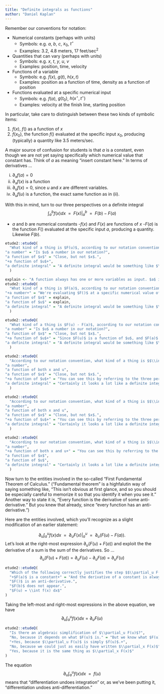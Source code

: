 ```yaml
---
title: "Definite integrals as functions"
author: "Daniel Kaplan"
---
```



Remember our conventions for notation:

- Numerical constants (perhaps with units)
    - Symbols: e.g. $a$, $b$, $c$, $x_0$, $t^{\star}$
    - Examples: 3.2, 4.8 meters, 17 feet/sec$^2$
- Quantities that can vary (perhaps with units)
    - Symbols: e.g. $x$, $t$, $y$, $u$, $v$
    - Examples: position, time, velocity
- Functions of a variable
    - Symbols: e.g. $f(x)$, $g(t)$, $h(x, t)$
    - Examples: position as a function of time, density as a function of position
- Functions evaluated at a specific numerical input
    - Symbols: e.g. $f(a)$, $g(t_0)$, $h(x^{\star}, t^{\star})$
    - Examples: velocity at the finish line, starting position

In particular, take care to distinguish between these two kinds of symbolic items:

1. $f(x)$, $f()$ as a function of $x$
2. $f(x_0)$, the function $f()$ evaluated at the specific input $x_0$, producing (typically) a quantity like 3.5 meters/sec.

A major source of confusion for students is that $a$ is a constant, even though we are not yet saying specifically which numerical value that constant has. Think of $a$ as meaning "insert constant here." In terms of derivatives ...

i. $\partial_x f(a) = 0$
ii. $\partial_x f(x)$ is a function
iii. $\partial_u f(x) = 0$, since $u$ and $x$ are different variables.
iv. $\partial_u f(u)$ is a function, the exact same function as in (ii).

With this in mind, turn to our three perspectives on a definite integral $$\int_a^b f(x) dx \ \ =\ \  \left. F(x) \right|_a^b\ \  =\ \  F(b) - F(a)$$

- $a$ and $b$ are numerical constants
-$f(x)$  and $F(x)$ are functions of $x$
-$F(a)$ is the function $F()$ evaluated at the specific input $a$, producing a quantity. Likewise $F(b)$.

```r
etude2::etudeQ(
  "What kind of a thing is $F(u)$, according to our notation convention?",
"a number" = "Is $u$ a number in our notation?",
"a function of $x$" = "Close, but not $x$.",
"+a function of $u$+",
"a definite integral" = "A definite integral would be something like $\\int_a^b f(x) dx$ or $\\left. F(x) \\right|_a^b$ or $F(b) - F(a)$."
  )
```

```r
explain <- "A function always has one or more variables as input. $a$ is not a variable but a numerical constant."
etude2::etudeQ(
  "What kind of a thing is $F(a)$, according to our notation convention?",
"+a number+" = "We're evaluating $F()$ at a specific numerical value of the input, namely $a$.",
"a function of $x$" = explain,
"a function of $u$" = explain,
"a definite integral" = "A definite integral would be something like $\\int_a^b f(x) dx$ or $\\left. F(x) \\right|_a^b$ or $F(b) - F(a)$."
  )
```

```r
etude2::etudeQ(
  "What kind of a thing is $F(u) - F(a)$, according to our notation convention?",
"a number" = "Is $u$ a number in our notation?",
"a function of $x$" = "Close, but not $x$.",
"+a function of $u$+" = "Since $F(u)$ is a function of $u$, and $F(a)$ is a constant, $F(u) - F(a)$ is a function of $u$ minus a constant, or, in other words, a function of $u$.",
"a definite integral" = "A definite integral would be something like $\\int_a^b f(x) dx$ or $\\left. F(x) \\right|_a^b$ or $F(b) - F(a)$."
  )
```


```r
etude2::etudeQ(
  "According to our notation convention, what kind of a thing is $$\\int_a^u f(x) dx \\mbox{?}$$, ",
"a number",
"a function of both x and u",
"a function of $x$" = "Close, but not $x$.",
"+a function of $u$+" = "You can see this by referring to the three perspectives equation. $$\\int_a^u f(x)dx = F(u) - F(a)$$ which is a function of $u$.",
"a definite integral" = "Certainly it looks a lot like a definite integral. But $u$ is a variable, not a constant."
  )
```

```r
etude2::etudeQ(
  "According to our notation convention, what kind of a thing is $$\\int_u^b f(x) dx \\mbox{?}$$, ",
"a number",
"a function of both x and u",
"a function of $x$" = "Close, but not $x$.",
"+a function of $u$+" = "You can see this by referring to the three perspectives equation. $$\\int_u^b f(x)dx = F(b) - F(u)$$ which is a function of $u$.",
"a definite integral" = "Certainly it looks a lot like a definite integral. But $u$ is a variable, not a constant."
  )
```


```r
etude2::etudeQ(
  "According to our notation convention, what kind of a thing is $$\\int_u^x f(x) dx \\mbox{?}$$, ",
"a number",
"+a function of both x and u+" = "You can see this by referring to the three perspectives equation. $$\\int_u^x f(x)dx = F(x) - F(u)$$ which is a function of both $x$ and $u$.",
"a function of $x$",
"a function of $u$",
"a definite integral" = "Certainly it looks a lot like a definite integral. But $x$ and  $u$ are variables, not constants."
  )
```

Now turn to the entities involved in the so-called "First Fundamental Theorem of Calculus." ("Fundamental theorem" is a highfalutin way of saying something like, "This isn't obvious at first glance, and so you should be especially careful to memorize it so that you identify it when you see it." Another way to state it is, "Every function is the derivative of some anti-derivative." But you knew that already, since "every function has an anti-derivative.")

Here are the entities involved, which you'll recognize as a slight modification of an earlier statement:

$$\partial_u \int_a^u f(x)dx \ \ =\ \ \partial_u \left. F(x) \right|_a^u \ \ = \ \ \partial_u \left(F(u) - F(a)\right) .$$
Let's look at the right-most expression $\partial_u \left(F(u) + F(a)\right)$ and exploit the the derivative of a sum is the sum of the derivatives. So ...
$$\partial_u \left(F(u) + F(a)\right) = \partial_u F(u) - \partial_u F(a) = \partial_u F(u)$$

```r
etude2::etudeQ(
  "Which of the following correctly justifies the step $$\\partial_u F(u) - \\partial_u F(a) = \\partial_u F(u)\\ \\mbox{?}$$",
  "+$F(a)$ is a constant+" = "And the derivative of a constant is always 0.",
  "$F()$ is an anti-derivative.",
  "$F(b)$ does not appear.",
  "$F(u) = \\int f(x) dx$"
)
```

Taking the left-most and right-most expressions in the above equation, we have
$$\partial_u \int_a^u f(x) dx = \partial_u F(u)$$

```r
etude2::etudeQ(
  "Is there an algebraic simplification of $\\partial_u F(u)$?",
  "No, because it depends on what $F(u)$ is." = "But we know what $F(u)$ is: the anti-derivative of $f(u)$.",
  "+Yes, because $\\partial_u F(u)$ is simply $f(u)$.+",
  "No, because we could just as easily have written $\\partial_x F(x)$",
  "Yes, because it is the same thing as $\\partial_x F(x)$"
)
```

The equation $$\partial_u \int_a^u f(x) dx \ \ = \ \  f(u)$$ means that "differentiation undoes integration" or, as we've been putting it, "differentiation undoes anti-differentiation."
